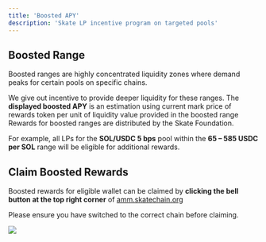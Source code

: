 ```yaml
---
title: 'Boosted APY'
description: 'Skate LP incentive program on targeted pools'
---
```


## Boosted Range

Boosted ranges are highly concentrated liquidity zones where demand peaks for certain pools on specific chains. 

We give out incentive to provide deeper liquidity for these ranges. 
The **displayed boosted APY** is an estimation using current mark price of rewards token per unit of liquidity value provided in the boosted range
Rewards for boosted ranges are distributed by the Skate Foundation.

For example, all LPs for the __SOL/USDC 5 bps__ pool within the __65 – 585 USDC per SOL__ range will be eligible for additional rewards.

## Claim Boosted Rewards

Boosted rewards for eligible wallet can be claimed by **clicking the bell button at the top right corner** of [amm.skatechain.org](https://amm.skatechain.org)

Please ensure you have switched to the correct chain before claiming.

<Frame caption="Claim Boosted Rewards">
  <img src="/images/skate-amm/ClaimBoostedRewards.png" style={{ borderRadius: '0.5rem' }} />
</Frame>

